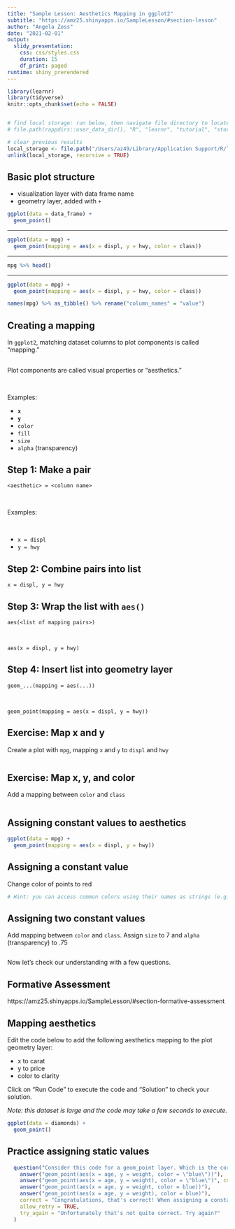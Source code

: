 ```yaml
---
title: "Sample Lesson: Aesthetics Mapping in ggplot2"
subtitle: "https://amz25.shinyapps.io/SampleLesson/#section-lesson"
author: "Angela Zoss"
date: "2021-02-01"
output: 
  slidy_presentation:
    css: css/styles.css
    duration: 15
    df_print: paged
runtime: shiny_prerendered
---
```


```r
library(learnr)
library(tidyverse)
knitr::opts_chunk$set(echo = FALSE)


# find local storage: run below, then navigate file directory to locate specific folders
# file.path(rappdirs::user_data_dir(), "R", "learnr", "tutorial", "storage")

# clear previous results
local_storage <- file.path("/Users/az49/Library/Application Support/R/learnr/tutorial/storage/az49/%2FUsers%2Faz49%2FDropbox%2Fpersonal-temp%2FRoots%20and%20other%20workshops%2Finstructor-exam-prep%2FSampleLessonSlides/")
unlink(local_storage, recursive = TRUE)


```


## Basic plot structure

- visualization layer with data frame name
- geometry layer, added with `+`

```r

ggplot(data = data_frame) + 
  geom_point()

```

---

```r

ggplot(data = mpg) + 
  geom_point(mapping = aes(x = displ, y = hwy, color = class))

```

---

```r

mpg %>% head()

```

---

<div class="row">

<div class="col-lg-8">

```r

ggplot(data = mpg) + 
  geom_point(mapping = aes(x = displ, y = hwy, color = class))

```
</div>
<div class="col-lg-4 smaller">

```r

names(mpg) %>% as_tibble() %>% rename("column_names" = "value")

```
</div>
</div>

## Creating a mapping {.centered .bigger}

In `ggplot2`, matching dataset columns to plot components is called "mapping." 

## {.bigger}

Plot components are called visual properties or "aesthetics."

\ 

Examples:

- **`x`**
- **`y`**
- `color`
- `fill`
- `size`
- `alpha` (transparency)

## Step 1: Make a pair {.centered .bigger}

`<aesthetic> = <column name>`

\ 

Examples:

\ 

- `x = displ`
- `y = hwy`

## Step 2: Combine pairs into list {.centered .bigger}

`x = displ, y = hwy`

## Step 3: Wrap the list with `aes()` {.centered .bigger}

`aes(<list of mapping pairs>)`

\ 

`aes(x = displ, y = hwy)`


## Step 4: Insert list into geometry layer {.centered .bigger}

`geom_...(mapping = aes(...))`

\ 

`geom_point(mapping = aes(x = displ, y = hwy))`

## Exercise: Map x and y {.bigger}

Create a plot with `mpg`, mapping `x` and `y` to `displ` and `hwy`

```r


```

## Exercise: Map x, y, and color {.bigger}

Add a mapping between `color` and `class`

```r


```

## Assigning constant values to aesthetics {.bigger}

```r

ggplot(data = mpg) + 
  geom_point(mapping = aes(x = displ, y = hwy))

```

## Assigning a constant value {.bigger}

Change color of points to red

```r

# Hint: you can access common colors using their names as strings (e.g., "black", "red")


```

## Assigning two constant values {.bigger}

Add mapping between `color` and `class`.
Assign `size` to 7 and `alpha` (transparency) to .75

```r



```

Now let's check our understanding with a few questions.

## Formative Assessment {.centered}

https://amz25.shinyapps.io/SampleLesson/#section-formative-assessment

## Mapping aesthetics {.smaller}

Edit the code below to add the following aesthetics mapping to the plot geometry layer:

- x to carat
- y to price
- color to clarity

Click on "Run Code" to execute the code and "Solution" to check your solution. 

*Note: this dataset is large and the code may take a few seconds to execute.*

```r

ggplot(data = diamonds) +
  geom_point()

```

## Practice assigning static values

```r
  question("Consider this code for a geom_point layer. Which is the correct way to change all of the dots to the same shade of blue?",
    answer("geom_point(aes(x = age, y = weight, color = \"blue\"))"),
    answer("geom_point(aes(x = age, y = weight), color = \"blue\")", correct = TRUE),
    answer("geom_point(aes(x = age, y = weight, color = blue))"),
    answer("geom_point(aes(x = age, y = weight), color = blue)"),
    correct = "Congratulations, that's correct! When assigning a constant value to an aesthetic, you must add it to the geometry layer outside of the aesthetics mapping. Only variables go inside aes(), and only variables can be used without being surrounded by quotation marks.",
    allow_retry = TRUE,
    try_again = "Unfortunately that's not quite correct. Try again?"
  )
```
